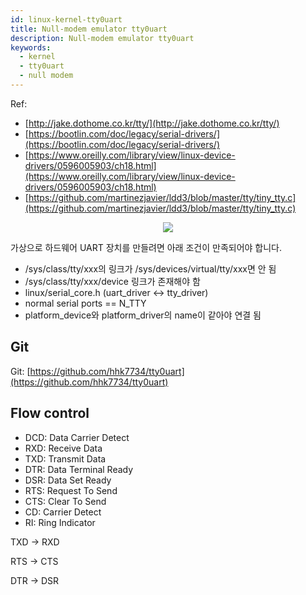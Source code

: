 ```yaml
---
id: linux-kernel-tty0uart
title: Null-modem emulator tty0uart
description: Null-modem emulator tty0uart
keywords:
  - kernel
  - tty0uart
  - null modem
---
```



Ref:

- [http://jake.dothome.co.kr/tty/](http://jake.dothome.co.kr/tty/)
- [https://bootlin.com/doc/legacy/serial-drivers/](https://bootlin.com/doc/legacy/serial-drivers/)
- [https://www.oreilly.com/library/view/linux-device-drivers/0596005903/ch18.html](https://www.oreilly.com/library/view/linux-device-drivers/0596005903/ch18.html)
- [https://github.com/martinezjavier/ldd3/blob/master/tty/tiny_tty.c](https://github.com/martinezjavier/ldd3/blob/master/tty/tiny_tty.c)

<center>
  <img src={useBaseUrl('img/linux/linux-kernel/jake-tty-driver.png')} />
</center>

가상으로 하드웨어 UART 장치를 만들려면 아래 조건이 만족되어야 합니다.

- /sys/class/tty/xxx의 링크가 /sys/devices/virtual/tty/xxx면 안 됨
- /sys/class/tty/xxx/device 링크가 존재해야 함
- linux/serial_core.h (uart_driver \<-\> tty_driver)
- normal serial ports == N_TTY
- platform_device와 platform_driver의 name이 같아야 연결 됨

## Git

Git: [https://github.com/hhk7734/tty0uart](https://github.com/hhk7734/tty0uart)

## Flow control

- DCD: Data Carrier Detect
- RXD: Receive Data
- TXD: Transmit Data
- DTR: Data Terminal Ready
- DSR: Data Set Ready
- RTS: Request To Send
- CTS: Clear To Send
- CD: Carrier Detect
- RI: Ring Indicator

TXD -> RXD

RTS -> CTS

DTR -> DSR
